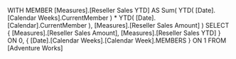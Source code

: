 WITH
MEMBER [Measures].[Reseller Sales YTD] AS
   Sum( YTD( [Date].[Calendar Weeks].CurrentMember ) *
        YTD( [Date].[Calendar].CurrentMember ),
        [Measures].[Reseller Sales Amount] )
SELECT
   { [Measures].[Reseller Sales Amount],
     [Measures].[Reseller Sales YTD] } ON 0,
   { [Date].[Calendar Weeks].[Calendar Week].MEMBERS } ON 1
FROM
   [Adventure Works]
